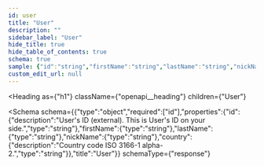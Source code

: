 ```yaml
---
id: user
title: "User"
description: ""
sidebar_label: "User"
hide_title: true
hide_table_of_contents: true
schema: true
sample: {"id":"string","firstName":"string","lastName":"string","nickName":"string","country":"string"}
custom_edit_url: null
---
```



<Heading
  as={"h1"}
  className={"openapi__heading"}
  children={"User"}
>
</Heading>





<Schema
  schema={{"type":"object","required":["id"],"properties":{"id":{"description":"User's ID (external). This is User's ID on your side.","type":"string"},"firstName":{"type":"string"},"lastName":{"type":"string"},"nickName":{"type":"string"},"country":{"description":"Country code ISO 3166-1 alpha-2.","type":"string"}},"title":"User"}}
  schemaType={"response"}
>
  
</Schema>
            